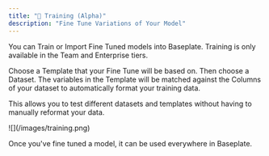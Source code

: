 ```yaml
---
title: "🚆 Training (Alpha)"
description: "Fine Tune Variations of Your Model"
---
```


You can Train or Import Fine Tuned models into Baseplate. Training is only
available in the Team and Enterprise tiers.

Choose a Template that your Fine Tune will be based on. Then choose a Dataset.
The variables in the Template will be matched against the Columns of your
dataset to automatically format your training data.

This allows you to test different datasets and templates without having to
manually reformat your data.

<Frame caption="Fine Tuning Interface">![](/images/training.png)</Frame>

Once you've fine tuned a model, it can be used everywhere in Baseplate.
